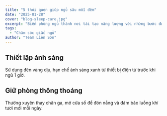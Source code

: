 ```yaml
---
title: "5 thói quen giúp ngủ sâu mỗi đêm"
date: "2025-01-28"
cover: "blog-sleep-care.jpg"
excerpt: "Biến phòng ngủ thành nơi tái tạo năng lượng với những bước đơn giản."
tags:
  - "Chăm sóc giấc ngủ"
author: "Team Liên Sơn"
---
```


## Thiết lập ánh sáng

Sử dụng đèn vàng dịu, hạn chế ánh sáng xanh từ thiết bị điện tử trước khi ngủ 1 giờ.

## Giữ phòng thông thoáng

Thường xuyên thay chăn ga, mở cửa sổ để đón nắng và đảm bảo luồng khí tươi mới mỗi ngày.
